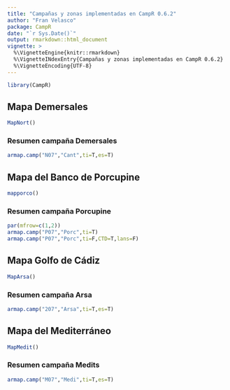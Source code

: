 ```yaml
---
title: "Campañas y zonas implementadas en CampR 0.6.2"
author: "Fran Velasco"
package: CampR
date: "`r Sys.Date()`"
output: rmarkdown::html_document
vignette: >
  %\VignetteEngine{knitr::rmarkdown}
  %\VignetteINdexEntry{Campañas y zonas implementadas en CampR 0.6.2} 
  %\VignetteEncoding{UTF-8}
---
```


```r
library(CampR)
```

 Mapa Demersales 
---------------


```r
MapNort()
```

### Resumen campaña Demersales

```r
armap.camp("N07","Cant",ti=T,es=T)
```

 Mapa del Banco de Porcupine
---------------


```r
mapporco()
```

### Resumen campaña Porcupine

```r
par(mfrow=c(1,2))
armap.camp("P07","Porc",ti=T)
armap.camp("P07","Porc",ti=F,CTD=T,lans=F)
```

 Mapa Golfo de Cádiz 
---------------

```r
MapArsa()
```

### Resumen campaña Arsa
```r
armap.camp("207","Arsa",ti=T,es=T)
```

 Mapa del Mediterráneo
---------------

```r
MapMedit()
```

### Resumen campaña Medits
```r
armap.camp("M07","Medi",ti=T,es=T)
```

